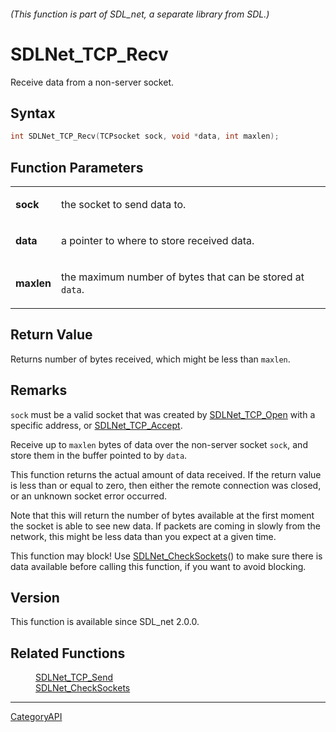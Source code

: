 ====== (This function is part of SDL_net, a separate library from SDL.) ======
= SDLNet_TCP_Recv =

Receive data from a non-server socket.

== Syntax ==

<syntaxhighlight lang='c'>
int SDLNet_TCP_Recv(TCPsocket sock, void *data, int maxlen);
</syntaxhighlight>

== Function Parameters ==

{|
|'''sock'''
|the socket to send data to.
|-
|'''data'''
|a pointer to where to store received data.
|-
|'''maxlen'''
|the maximum number of bytes that can be stored at <code>data</code>.
|}

== Return Value ==

Returns number of bytes received, which might be less than
<code>maxlen</code>.

== Remarks ==

<code>sock</code> must be a valid socket that was created by
[[SDLNet_TCP_Open]] with a specific address, or [[SDLNet_TCP_Accept]].

Receive up to <code>maxlen</code> bytes of data over the non-server socket
<code>sock</code>, and store them in the buffer pointed to by
<code>data</code>.

This function returns the actual amount of data received. If the return
value is less than or equal to zero, then either the remote connection was
closed, or an unknown socket error occurred.

Note that this will return the number of bytes available at the first
moment the socket is able to see new data. If packets are coming in slowly
from the network, this might be less data than you expect at a given time.

This function may block! Use [[SDLNet_CheckSockets]]() to make sure there
is data available before calling this function, if you want to avoid
blocking.

== Version ==

This function is available since SDL_net 2.0.0.

== Related Functions ==

:[[SDLNet_TCP_Send]]
:[[SDLNet_CheckSockets]]

----
[[CategoryAPI]]


